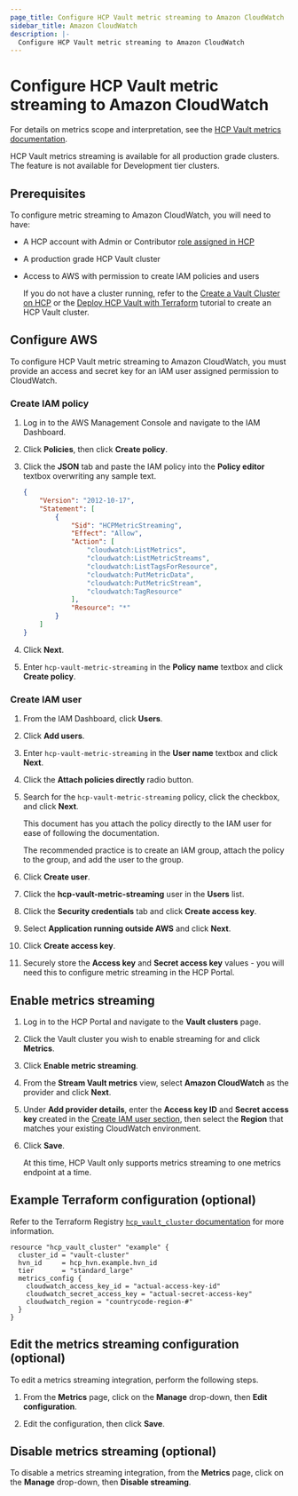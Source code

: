```yaml
---
page_title: Configure HCP Vault metric streaming to Amazon CloudWatch
sidebar_title: Amazon CloudWatch
description: |-
  Configure HCP Vault metric streaming to Amazon CloudWatch
---
```


# Configure HCP Vault metric streaming to Amazon CloudWatch

For details on metrics scope and interpretation, see the [HCP Vault metrics
documentation](/hcp/docs/vault/logs-metrics).

<Note title="Availability">

HCP Vault metrics streaming is available for all
production grade clusters. The feature is not available for Development tier
clusters.

</Note>

## Prerequisites

To configure metric streaming to Amazon CloudWatch, you will need
to have:

- A HCP account with Admin or Contributor [role assigned in HCP](/hcp/docs/hcp/create-account)
- A production grade HCP Vault cluster
- Access to AWS with permission to create IAM policies and users

   <Note>

   If you do not have a cluster running, refer to the [Create a Vault Cluster on
   HCP](/vault/tutorials/cloud/get-started-vault) or  the [Deploy HCP Vault with
   Terraform](/vault/tutorials/cloud-ops/terraform-hcp-provider-vault) tutorial to create an HCP Vault
   cluster.

   </Note>

## Configure AWS

To configure HCP Vault metric streaming to Amazon CloudWatch, you must provide
an access and secret key for an IAM user assigned permission to CloudWatch.

### Create IAM policy

1. Log in to the AWS Management Console and navigate to the IAM Dashboard.

1. Click **Policies**, then click **Create policy**.

1. Click the **JSON** tab and paste the IAM policy into the **Policy editor** textbox overwriting any sample text.

   ```json
   {
       "Version": "2012-10-17",
       "Statement": [
           {
               "Sid": "HCPMetricStreaming",
               "Effect": "Allow",
               "Action": [
                   "cloudwatch:ListMetrics",
                   "cloudwatch:ListMetricStreams",
                   "cloudwatch:ListTagsForResource",
                   "cloudwatch:PutMetricData",
                   "cloudwatch:PutMetricStream",
                   "cloudwatch:TagResource"
               ],
               "Resource": "*"
           }
       ]
   }
   ```

1. Click **Next**.

1. Enter `hcp-vault-metric-streaming` in the **Policy name** textbox and click **Create policy**.

### Create IAM user

1. From the IAM Dashboard, click **Users**.

1. Click **Add users**.

1. Enter `hcp-vault-metric-streaming` in the **User name** textbox and click **Next**.

1. Click the **Attach policies directly** radio button.

1. Search for the `hcp-vault-metric-streaming` policy, click the checkbox, and click **Next**.

   <Note>

   This document has you attach the policy directly to the IAM user for ease of following the documentation.

   The recommended practice is to create an IAM group, attach the policy to the group, and add the user to the group.

   </Note>

1. Click **Create user**.

1. Click the **hcp-vault-metric-streaming** user in the **Users** list.

1. Click the **Security credentials** tab and click **Create access key**.

1. Select **Application running outside AWS** and click **Next**.

1. Click **Create access key**.

1. Securely store the **Access key** and **Secret access key** values  - you will need this to configure metric streaming in the HCP Portal.

## Enable metrics streaming

1. Log in to the HCP Portal and navigate to the **Vault clusters** page.

1. Click the Vault cluster you wish to enable streaming for and click **Metrics**.

1. Click **Enable metric streaming**.

1. From the **Stream Vault metrics** view, select **Amazon CloudWatch** as the provider and click **Next**.

1. Under **Add provider details**, enter the **Access key ID** and **Secret access key** created in the
   [Create IAM user section](#create-iam-user), then select the **Region** that matches your existing
   CloudWatch environment.

1. Click **Save**.

   <Note>

   At this time, HCP Vault only supports metrics streaming to one
   metrics endpoint at a time.

   </Note>

## Example Terraform configuration (optional)

Refer to the Terraform Registry [`hcp_vault_cluster` documentation](https://registry.terraform.io/providers/hashicorp/hcp/latest/docs/resources/vault_cluster#metrics_config)
for more information.

```hcl
resource "hcp_vault_cluster" "example" {
  cluster_id = "vault-cluster"
  hvn_id     = hcp_hvn.example.hvn_id
  tier       = "standard_large"
  metrics_config {
    cloudwatch_access_key_id = "actual-access-key-id"
    cloudwatch_secret_access_key = "actual-secret-access-key"
    cloudwatch_region = "countrycode-region-#"
  }
}
```

## Edit the metrics streaming configuration (optional)

To edit a metrics streaming integration, perform the following steps.

1. From the **Metrics** page, click on the **Manage** drop-down, then **Edit
   configuration**.

1. Edit the configuration, then click **Save**.

## Disable metrics streaming (optional)

To disable a metrics streaming integration, from the **Metrics** page, click on
the **Manage** drop-down, then **Disable streaming**.